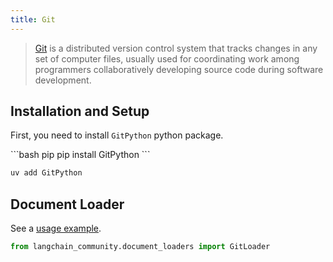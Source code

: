 ```yaml
---
title: Git
---
```


>[Git](https://en.wikipedia.org/wiki/Git) is a distributed version control system that tracks changes in any set of computer files, usually used for coordinating work among programmers collaboratively developing source code during software development.

## Installation and Setup

First, you need to install `GitPython` python package.

<CodeGroup>
```bash pip
pip install GitPython
```

```bash uv
uv add GitPython
```
</CodeGroup>

## Document Loader

See a [usage example](/oss/python/integrations/document_loaders/git).

```python
from langchain_community.document_loaders import GitLoader
```
